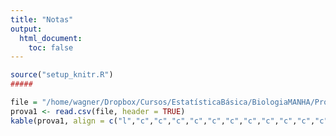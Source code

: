```yaml
---
title: "Notas"
output:
  html_document:
    toc: false
---
```


```r
source("setup_knitr.R")
#####


```

```r
file = "/home/wagner/Dropbox/Cursos/EstatísticaBásica/BiologiaMANHA/Prova1NOTA.csv"
prova1 <- read.csv(file, header = TRUE)
kable(prova1, align = c("l","c","c","c","c","c","c","c","c","c","c","c","l"), digits = 2)
```
